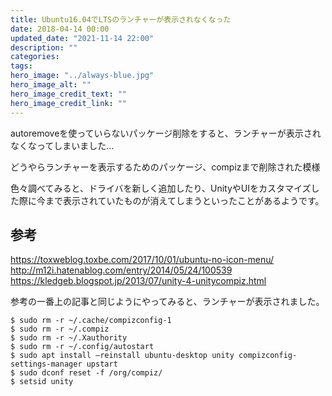 ```yaml
---
title: Ubuntu16.04でLTSのランチャーが表示されなくなった
date: 2018-04-14 00:00
updated_date: "2021-11-14 22:00"
description: ""
categories:
tags:
hero_image: "../always-blue.jpg"
hero_image_alt: ""
hero_image_credit_text: ""
hero_image_credit_link: ""
---
```

autoremoveを使っていらないパッケージ削除をすると、ランチャーが表示されなくなってしまいました…

どうやらランチャーを表示するためのパッケージ、compizまで削除された模様

色々調べてみると、ドライバを新しく追加したり、UnityやUIをカスタマイズした際に今まで表示されていたものが消えてしまうといったことがあるようです。

## 参考
https://toxweblog.toxbe.com/2017/10/01/ubuntu-no-icon-menu/
http://m12i.hatenablog.com/entry/2014/05/24/100539
https://kledgeb.blogspot.jp/2013/07/unity-4-unitycompiz.html

参考の一番上の記事と同じようにやってみると、ランチャーが表示されました。

```
$ sudo rm -r ~/.cache/compizconfig-1
$ sudo rm -r ~/.compiz
$ sudo rm -r ~/.Xauthority
$ sudo rm -r ~/.config/autostart
$ sudo apt install –reinstall ubuntu-desktop unity compizconfig-settings-manager upstart
$ sudo dconf reset -f /org/compiz/
$ setsid unity
```